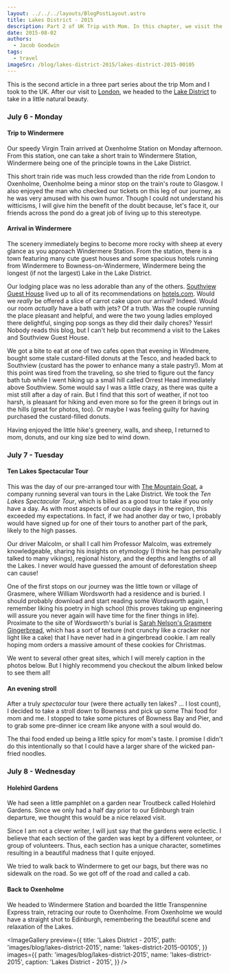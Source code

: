 ```yaml
---
layout: ../../../layouts/BlogPostLayout.astro
title: Lakes District - 2015
description: Part 2 of UK Trip with Mom. In this chapter, we visit the Lakes District.
date: 2015-08-02
authors:
  - Jacob Goodwin
tags:
  - travel
imageSrc: /blog/lakes-district-2015/lakes-district-2015-00105
---
```



This is the second article in a three part series about the trip Mom and I took to the UK. After our visit to [London](http://jacobsngoodwin.com/london-2015/), we headed to the [Lake District](https://en.wikipedia.org/wiki/Lake_District) to take in a little natural beauty.

### July 6 - Monday

#### Trip to Windermere

Our speedy Virgin Train arrived at Oxenholme Station on Monday afternoon. From this station, one can take a short train to Windermere Station, Windermere being one of the principle towns in the Lake District.

This short train ride was much less crowded than the ride from London to Oxenholme, Oxenholme being a minor stop on the train's route to Glasgow. I also enjoyed the man who checked our tickets on this leg of our journey, as he was very amused with his own humor. Though I could not understand his witticisms, I will give him the benefit of the doubt because, let's face it, our friends across the pond do a great job of living up to this stereotype.

#### Arrival in Windermere

The scenery immediately begins to become more rocky with sheep at every glance as you approach Windermere Station. From the station, there is a town featuring many cute guest houses and some spacious hotels running from Windermere to Bowness-on-Windermere, Windermere being the longest (if not the largest) Lake in the Lake District.

<BlogImage
  path="images/blog/lakes-district-2015"
  name="lakes-district-2015-00002"
  caption="A5074 near Beech Street in Windermere"
/>

Our lodging place was no less adorable than any of the others. [Southview Guest House](http://www.southviewwindermere.co.uk/) lived up to all of its recommendations on [hotels.com](http://www.hotels.com). Would we _really_ be offered a slice of carrot cake upon our arrival? Indeed. Would our room _actually_ have a bath with jets? Of a truth. Was the couple running the place pleasant and helpful, and were the two young ladies employed there delightful, singing pop songs as they did their daily chores? Yessir! Nobody reads this blog, but I can't help but recommend a visit to the Lakes and Southview Guest House.

<BlogImage
  path="images/blog/lakes-district-2015"
  name="lakes-district-2015-00005"
  caption="The extremely pleasant Southview Guest House near the Windermere Station"
/>

We got a bite to eat at one of two cafes open that evening in Windmere, bought some stale custard-filled donuts at the Tesco, and headed back to Southview (custard has the power to enhance many a stale pastry!). Mom at this point was tired from the traveling, so she tried to figure out the fancy bath tub while I went hiking up a small hill called Orrest Head immediately above Southview. Some would say I was a little crazy, as there was quite a mist still after a day of rain. But I find that this sort of weather, if not too harsh, is pleasant for hiking and even more so for the green it brings out in the hills (great for photos, too). Or maybe I was feeling guilty for having purchased the custard-filled donuts.

<BlogImage
  path="images/blog/lakes-district-2015"
  name="lakes-district-2015-00017"
  caption="The view from Orrest Head"
/>

Having enjoyed the little hike's greenery, walls, and sheep, I returned to mom, donuts, and our king size bed to wind down.

### July 7 - Tuesday

#### Ten Lakes Spectacular Tour

This was the day of our pre-arranged tour with [The Mountain Goat](https://www.mountain-goat.co.uk/), a company running several van tours in the Lake District. We took the _Ten Lakes Spectacular Tour_, which is billed as a good tour to take if you only have a day. As with most aspects of our couple days in the region, this exceeded my expectations. In fact, if we had another day or two, I probably would have signed up for one of their tours to another part of the park, likely to the high passes.

Our driver Malcolm, or shall I call him Professor Malcolm, was extremely knowledgeable, sharing his insights on etymology (I think he has personally talked to many vikings), regional history, and the depths and lengths of all the Lakes. I never would have guessed the amount of deforestation sheep can cause!

One of the first stops on our journey was the little town or village of Grasmere, where William Wordsworth had a residence and is buried. I should probably download and start reading some Wordsworth again, I remember liking his poetry in high school (this proves taking up engineering will assure you never again will have time for the finer things in life). Proximate to the site of Wordsworth's burial is [Sarah Nelson's Grasmere Gingerbread](https://www.grasmeregingerbread.co.uk/), which has a sort of texture (not crunchy like a cracker nor light like a cake) that I have never had in a gingerbread cookie. I am really hoping mom orders a massive amount of these cookies for Christmas.

<BlogImage
  path="images/blog/lakes-district-2015"
  name="lakes-district-2015-00037"
  caption="The tombstone of William Wordsworth"
/>

We went to several other great sites, which I will merely caption in the photos below. But I highly recommend you checkout the album linked below to see them all!

<BlogImage
  path="images/blog/lakes-district-2015"
  name="lakes-district-2015-00052"
  caption="Surprise View, overlooking Derwent Water"
/>

<BlogImage
  path="images/blog/lakes-district-2015"
  name="lakes-district-2015-00058"
  caption="The view from Honister Pass and Slate Mine, looking towards Buttermere"
/>

<BlogImage
  path="images/blog/lakes-district-2015"
  name="lakes-district-2015-00077"
  caption="Falls between Buttermere and Keswick"
/>

<BlogImage
  path="images/blog/lakes-district-2015"
  name="lakes-district-2015-00082"
  caption="Keswick, where we stopped for lunch"
/>

<BlogImage
  path="images/blog/lakes-district-2015"
  name="lakes-district-2015-00087"
  caption="Castlerigg Stone Circle"
/>

<BlogImage
  path="images/blog/lakes-district-2015"
  name="lakes-district-2015-00110"
  caption="Ullswater cruise"
/>

#### An evening stroll

After a truly _spectacular_ tour (were there actually ten lakes? ... I lost count), I decided to take a stroll down to Bowness and pick up some Thai food for mom and me. I stopped to take some pictures of Bowness Bay and Pier, and to grab some pre-dinner ice cream like anyone with a soul would do.

The thai food ended up being a little spicy for mom's taste. I promise I didn't do this intentionally so that I could have a larger share of the wicked pan-fried noodles.

<BlogImage
  path="images/blog/lakes-district-2015"
  name="lakes-district-2015-00121"
  caption="Bowness Bay"
/>

### July 8 - Wednesday

#### Holehird Gardens

We had seen a little pamphlet on a garden near Troutbeck called Holehird Gardens. Since we only had a half day prior to our Edinburgh train departure, we thought this would be a nice relaxed visit.

Since I am not a clever writer, I will just say that the gardens were eclectic. I believe that each section of the garden was kept by a different volunteer, or group of volunteers. Thus, each section has a unique character, sometimes resulting in a beautiful madness that I quite enjoyed.

We tried to walk back to Windermere to get our bags, but there was no sidewalk on the road. So we got off of the road and called a cab.

<BlogImage
  path="images/blog/lakes-district-2015"
  name="lakes-district-2015-00129"
  caption="The first of my two favorite sections of Holehird Gardens"
/>

<BlogImage
  path="images/blog/lakes-district-2015"
  name="lakes-district-2015-00140"
  caption="The second of my two favorite sections of Holehird Gardens"
/>

#### Back to Oxenholme

We headed to Windermere Station and boarded the little Transpennine Express train, retracing our route to Oxenholme. From Oxenholme we would have a straight shot to Edinburgh, remembering the beautiful scene and relaxation of the Lakes.

<ImageGallery
  preview={{
    title: 'Lakes District - 2015',
    path: 'images/blog/lakes-district-2015',
    name: 'lakes-district-2015-00105',
  }}
  images={{
    path: 'images/blog/lakes-district-2015',
    name: 'lakes-district-2015',
    caption: 'Lakes District - 2015',
  }}
/>
